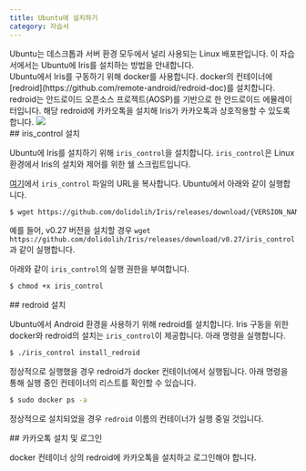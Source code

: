 ```yaml
---
title: Ubuntu에 설치하기
category: 자습서
---
```


<Section>
  Ubuntu는 데스크톱과 서버 환경 모두에서 널리 사용되는 Linux 배포판입니다. 이 자습서에서는 Ubuntu에 Iris를 설치하는 방법을 안내합니다.
</Section>
<Section>
  Ubuntu에서 Iris를 구동하기 위해 docker를 사용합니다. docker의 컨테이너에 [redroid](https://github.com/remote-android/redroid-doc)를 설치합니다. 
  redroid는 안드로이드 오픈소스 프로젝트(AOSP)를 기반으로 한 안드로이드 에뮬레이터입니다. 해당 redroid에 카카오톡을 설치해 Iris가 카카오톡과 상호작용할 수 있도록 합니다.

  <Image src="https://assets.kbotdocs.dev/learn/iris/installation/on-ubuntu/project_structure.png" />
</Section>
<Section>
  ## iris_control 설치

  Ubuntu에 Iris를 설치하기 위해 `iris_control`을 설치합니다. `iris_control`은 Linux 환경에서 Iris의 설치와 제어를 위한 쉘 스크립트입니다.

  [여기](https://github.com/dolidolih/Iris/releases)에서 `iris_control` 파일의 URL을 복사합니다. Ubuntu에서 아래와 같이 실행합니다.

  ```bash
  $ wget https://github.com/dolidolih/Iris/releases/download/{VERSION_NAME}/iris_control
  ```

  예를 들어, v0.27 버전을 설치할 경우 `wget https://github.com/dolidolih/Iris/releases/download/v0.27/iris_control`과 같이 실행합니다.

  아래와 같이 `iris_control`의 실행 권한을 부여합니다.

  ```bash
  $ chmod +x iris_control
  ```
</Section>
<Section>
  ## redroid 설치

  Ubuntu에서 Android 환경을 사용하기 위해 redroid를 설치합니다. Iris 구동을 위한 docker와 redroid의 설치는 `iris_control`이 제공합니다. 아래 명령을 실행합니다.

  ```bash
  $ ./iris_control install_redroid
  ```

  정상적으로 실행했을 경우 redroid가 docker 컨테이너에서 실행됩니다. 아래 명령을 통해 실행 중인 컨테이너의 리스트를 확인할 수 있습니다.

  ```bash
  $ sudo docker ps -a
  ```

  정상적으로 설치되었을 경우 `redroid` 이름의 컨테이너가 실행 중일 것입니다.
</Section>
<Section>
  ## 카카오톡 설치 및 로그인

  docker 컨테이너 상의 redroid에 카카오톡을 설치하고 로그인해야 합니다.
</Section>